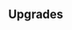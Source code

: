 {{Building
| name = Swordsmen Barracks
| image = N/A
| category = [[Levy Barracks]]
| cycle = 10s
| capacity = 4
| produce_per_cycle = 1 {{UnitLink|name=Swordsman}}
| consume_per_cycle = 10 {{RessourceIcon|type=wheat}}, 8 {{RessourceIcon|type=ore}}
| build_cost = 15 {{RessourceIcon|type=wheat}}, 100 {{RessourceIcon|type=wood}}, 50 {{RessourceIcon|type=ore}}
| description = Recruits swordsmen.
}}

== Upgrades ==
{{Upgrade
| name = Damage dealt by Swordsmen
| description = Increases damage dealt by swordsmen by 100%.
}}
{{Upgrade
| name = Swordsmen's capacity
| description = Increases capacity by 2.
}}